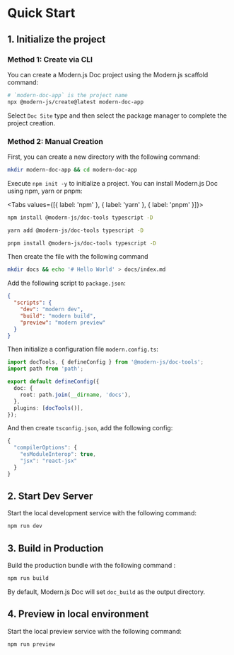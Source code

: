 # Quick Start

## 1. Initialize the project

### Method 1: Create via CLI

You can create a Modern.js Doc project using the Modern.js scaffold command:

```bash
# `modern-doc-app` is the project name
npx @modern-js/create@latest modern-doc-app
```

Select `Doc Site` type and then select the package manager to complete the project creation.

### Method 2: Manual Creation

First, you can create a new directory with the following command:

```bash
mkdir modern-doc-app && cd modern-doc-app
```

Execute `npm init -y` to initialize a project. You can install Modern.js Doc using npm, yarn or pnpm:


<Tabs values={[{ label: 'npm' }, { label: 'yarn' }, { label: 'pnpm' }]}>
  <Tab>

```sh
npm install @modern-js/doc-tools typescript -D
```

  </Tab>

<Tab>

```sh
yarn add @modern-js/doc-tools typescript -D
```

</Tab>

<Tab>

```sh
pnpm install @modern-js/doc-tools typescript -D
```

</Tab>

</Tabs>

Then create the file with the following command

```bash
mkdir docs && echo '# Hello World' > docs/index.md
```

Add the following script to `package.json`:

```json
{
  "scripts": {
    "dev": "modern dev",
    "build": "modern build",
    "preview": "modern preview"
  }
}
```

Then initialize a configuration file `modern.config.ts`:

```ts title="modern.config.ts"
import docTools, { defineConfig } from '@modern-js/doc-tools';
import path from 'path';

export default defineConfig({
  doc: {
    root: path.join(__dirname, 'docs'),
  },
  plugins: [docTools()],
});
```

And then create `tsconfig.json`, add the following config:

```ts
{
  "compilerOptions": {
    "esModuleInterop": true,
    "jsx": "react-jsx"
  }
}
```

## 2. Start Dev Server

Start the local development service with the following command:

```bash
npm run dev
```

## 3. Build in Production

Build the production bundle with the following command
:

```bash
npm run build
```

By default, Modern.js Doc will set `doc_build` as the output directory.

## 4. Preview in local environment

Start the local preview service with the following command:

```bash
npm run preview
```
